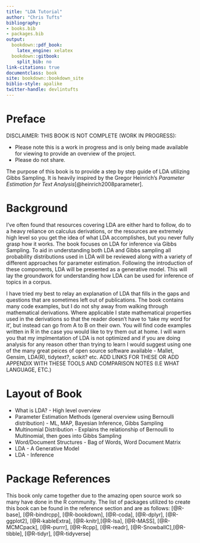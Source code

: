 ```yaml
---
title: "LDA Tutorial"
author: "Chris Tufts"
bibliography:
- books.bib
- packages.bib
output:
  bookdown::pdf_book:
    latex_engine: xelatex
  bookdown::gitbook: 
    split_bib: no
link-citations: true
documentclass: book
site: bookdown::bookdown_site
biblio-style: apalike
twitter-handle: devlintufts
---
```


# Preface {-}

DISCLAIMER: THIS BOOK IS NOT COMPLETE (WORK IN PROGRESS):

* Please note this is a work in progress and is only being made available for viewing to provide an overview of the project.
* Please do not share.

The purpose of this book is to provide a step by step guide of LDA utilizing Gibbs Sampling.  It is
heavily inspired by the Gregor Heinrich's _Parameter Estimation for Text Analysis_[@heinrich2008parameter]. 

# Background {-}
I've often found that resources covering LDA are either hard to follow, do to a heavy reliance on calculus derivations, or the resources are extremely high level so you get the idea of what LDA accomplishes, but you never fully grasp how it works. The book focuses on LDA for inference via Gibbs Sampling. To aid in understanding both LDA and Gibbs sampling all probability distributions used in LDA will be reviewed along with a variety of different approaches for parameter estimation. Following the introduction of these components, LDA will be presented as a generative model.  This will lay the groundwork for understanding how LDA can be used for inference of topics in a corpus.  

I have tried my best to relay an explanation of LDA that fills in the gaps and questions that are sometimes left out of publications. The book contains many code examples, but I do not shy away from walking through mathematical derivations. Where applicable I state mathematical properties used in the derivations so that the reader doesn't have to 'take my word for it', but instead can go from A to B on their own.  You will find code examples written in R in the case you would like to try them out at home. I will warn you that my implmentation of LDA is not optimized and if you are doing analysis for any reason other than trying to learn I would suggest using one of the many great peices of open source software available - Mallet, Gensim, LDA(R), tidytext?, scikit? etc. ADD LINKS FOR THESE OR ADD APPENDIX WITH THESE TOOLS AND COMPARISON NOTES (I.E WHAT LANGUAGE, ETC.)

# Layout of Book {-}

* What is LDA? - High level overview
* Parameter Estimation Methods (general overview using Bernoulli distribution) - ML, MAP, Bayesian Inference, Gibbs Sampling
* Multinomial Distribution - Explains the relationship of Bernoulli to Multinomial, then goes into Gibbs Sampling 
* Word/Document Structures - Bag of Words, Word Document Matrix
* LDA - A Generative Model
* LDA - Inference

# Package References {-}
This book only came together due to the amazing open source work so many have done in the R community. The list of packages utilized to create this book can be found in the reference section and are as follows:
[@R-base], [@R-bindrcpp], [@R-bookdown], [@R-coda], [@R-dplyr], [@R-ggplot2], [@R-kableExtra], [@R-knitr],[@R-lsa], [@R-MASS], [@R-MCMCpack], [@R-purrr], [@R-Rcpp], [@R-readr], [@R-SnowballC],[@R-tibble], [@R-tidyr], [@R-tidyverse] 
